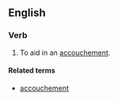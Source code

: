 ==English==

===Verb===
{{en-verb|accouch|es}}

# {{transitive}} To aid in an [[accouchement]].

====Related terms====
*[[accouchement]]
